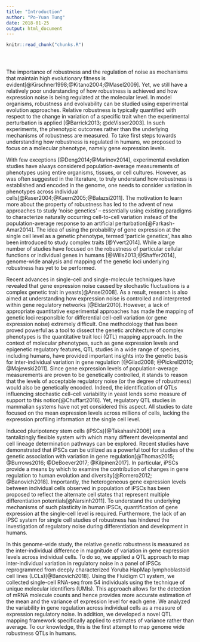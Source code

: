 ```yaml
---
title: "Introduction"
author: "Po-Yuan Tung"
date: 2018-01-25
output: html_document
---
```


<!-- The file analysis/chunks.R contains chunks that define default settings
shared across the workflowr files. -->
```r
knitr::read_chunk("chunks.R")
```

<!-- Update knitr chunk options -->
```r
```

<!-- Insert the date the file was last updated -->
```r
```

<!-- Insert the code version (Git commit SHA1) if Git repository exists and R
 package git2r is installed -->
```r
```

The importance of robustness and the regulation of noise as mechanisms that maintain high evolutionary fitness is evident[@Kirschner1998;@Kitano2004;@Masel2009].
Yet, we still have a relatively poor understanding of how robustness is achieved and how expression noise is being regulated at the molecular level.
In model organisms, robustness and evolvability can be studied using experimental evolution approaches.
Relative robustness is typically quantified with respect to the change in variation of a specific trait when the experimental perturbation is applied [@Barrick2013; @deVisser2003].
In such experiments, the phenotypic outcomes rather than the underlying mechanisms of robustness are measured.
To take first steps towards understanding how robustness is regulated in humans, we proposed to focus on a molecular phenotype, namely gene expression levels.

With few exceptions [@Deng2014;@Marinov2014], experimental evolution studies have always considered population-average measurements of phenotypes using entire organisms, tissues, or cell cultures.
However, as was often suggested in the literature, to truly understand how robustness is established and encoded in the genome, one needs to consider variation in phenotypes across individual cells[@Raser2004;@Kaern2005;@Balazsi2011].
The motivation to learn more about the property of robustness has led to the advent of new approaches to study ‘noise genetics’ – essentially using existing paradigms to characterize naturally occurring cell-to-cell variation instead of the population-average response to an artificial perturbation[@Farkash-Amar2014].
The idea of using the probability of gene expression at the single cell level as a genetic phenotype, termed ‘particle genetics’, has also been introduced to study complex traits [@Yvert2014].
While a large number of studies have focused on the robustness of particular cellular functions or individual genes in humans [@Wills2013;@Shaffer2014], genome-wide analysis and mapping of the genetic loci underlying robustness has yet to be performed.

Recent advances in single-cell and single-molecule techniques have revealed that gene expression noise caused by stochastic fluctuations is a complex genetic trait in yeasts[@Ansel2008].
As a result, research is also aimed at understanding how expression noise is controlled and interpreted within gene regulatory networks [@Eldar2010].
However, a lack of appropriate quantitative experimental approaches has made the mapping of genetic loci responsible for differential cell-cell variation (or gene expression noise) extremely difficult.
One methodology that has been proved powerful as a tool to dissect the genetic architecture of complex phenotypes is the quantitative trait loci (QTL) mapping approach.
In the context of molecular phenotypes, such as gene expression levels and epigenetic regulatory features, QTL studies in a wide range of species, including humans, have provided important insights into the genetic basis for inter-individual variation in gene regulation [@Gilad2008; @Pickrell2010; @Majewski2011].
Since gene expression levels of population-average measurements are proven to be genetically controlled, it stands to reason that the levels of acceptable regulatory noise (or the degree of robustness) would also be genetically encoded.
Indeed, the identification of QTLs influencing stochastic cell–cell variability in yeast lends some measure of support to this notion[@Chuffart2016].
Yet, regulatory QTL studies in mammalian systems have not yet considered this aspect.
All studies to date focused on the mean expression levels across millions of cells, lacking the expression profiling information at the single cell level.

Induced pluripotency stem cells (iPSCs)[@Takahashi2006] are a tantalizingly flexible system with which many different developmental and cell lineage determination pathways can be explored.
Recent studies have demonstrated that iPSCs can be utilized as a powerful tool for studies of the genetic association with variation in gene regulation[@Thomas2015; @Burrows2016; @DeBoever2017; @Kilpinen2017].
In particular, iPSCs provide a means by which to examine the contribution of changes in gene regulation to human evolution and diversity[@Romero2012; @Banovich2018].
Importantly, the heterogeneous gene expression levels between individual cells observed in population of iPSCs has been proposed to reflect the alternate cell states that represent multiple differentiation potentials[@Narsinh2011].
To understand the underlying mechanisms of such plasticity in human iPSCs, quantification of gene expression at the single-cell level is required.
Furthermore, the lack of an iPSC system for single cell studies of robustness has hindered the investigation of regulatory noise during differentiation and development in humans.

In this genome-wide study, the relative genetic robustness is measured as the inter-individual difference in magnitude of variation in gene expression levels across individual cells.
To do so, we applied a QTL approach to map inter-individual variation in regulatory noise in a panel of iPSCs reprogrammed from deeply characterized Yoruba HapMap lymphoblastoid cell lines (LCLs)[@Banovich2018]. 
Using the Fluidigm C1 system, we collected single-cell RNA-seq from 54 individuals using the technique of unique molecular identifiers (UMIs).
This approach allows for the detection of mRNA molecule counts and hence provides more accurate estimation of the mean and the variance of expression level for each gene.
We analyzed the variability in gene regulation across individual cells as a measure of expression regulatory noise.
In addition, we developed a novel QTL mapping framework specifically applied to estimates of variance rather than average.
To our knowledge, this is the first attempt to map genome wide robustness QTLs in humans.
